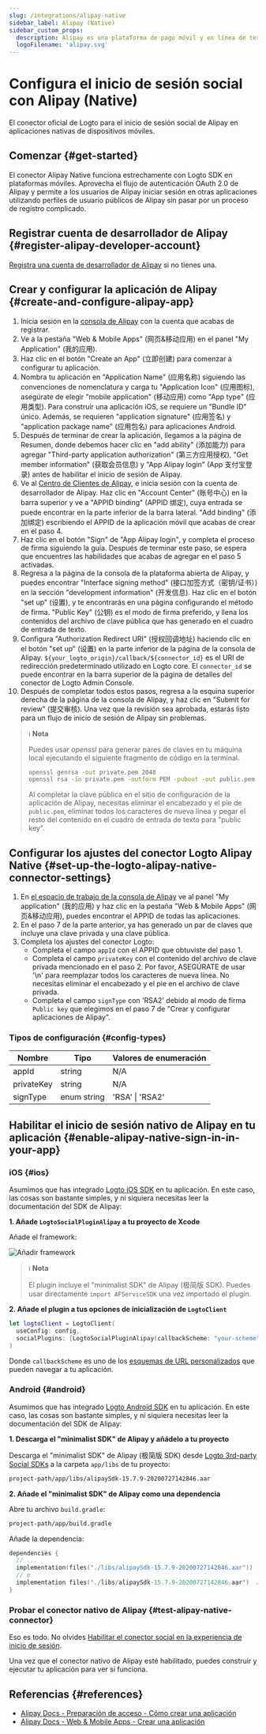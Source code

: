 ```yaml
---
slug: /integrations/alipay-native
sidebar_label: Alipay (Native)
sidebar_custom_props:
  description: Alipay es una plataforma de pago móvil y en línea de terceros.
  logoFilename: 'alipay.svg'
---
```



# Configura el inicio de sesión social con Alipay (Native)

El conector oficial de Logto para el inicio de sesión social de Alipay en aplicaciones nativas de dispositivos móviles.

<GuideTip />

## Comenzar \{#get-started}

El conector Alipay Native funciona estrechamente con Logto SDK en plataformas móviles. Aprovecha el flujo de autenticación OAuth 2.0 de Alipay y permite a los usuarios de Alipay iniciar sesión en otras aplicaciones utilizando perfiles de usuario públicos de Alipay sin pasar por un proceso de registro complicado.

## Registrar cuenta de desarrollador de Alipay \{#register-alipay-developer-account}

[Registra una cuenta de desarrollador de Alipay](https://certifyweb.alipay.com/certify/reg/guide#/) si no tienes una.

## Crear y configurar la aplicación de Alipay \{#create-and-configure-alipay-app}

1. Inicia sesión en la [consola de Alipay](https://open.alipay.com/) con la cuenta que acabas de registrar.
2. Ve a la pestaña "Web & Mobile Apps" (网页&移动应用) en el panel "My Application" (我的应用).
3. Haz clic en el botón "Create an App" (立即创建) para comenzar a configurar tu aplicación.
4. Nombra tu aplicación en "Application Name" (应用名称) siguiendo las convenciones de nomenclatura y carga tu "Application Icon" (应用图标), asegúrate de elegir "mobile application" (移动应用) como "App type" (应用类型). Para construir una aplicación iOS, se requiere un "Bundle ID" único. Además, se requieren "application signature" (应用签名) y "application package name" (应用包名) para aplicaciones Android.
5. Después de terminar de crear la aplicación, llegamos a la página de Resumen, donde debemos hacer clic en "add ability" (添加能力) para agregar "Third-party application authorization" (第三方应用授权), "Get member information" (获取会员信息) y "App Alipay login" (App 支付宝登录) antes de habilitar el inicio de sesión de Alipay.
6. Ve al [Centro de Clientes de Alipay](https://b.alipay.com/index2.htm), e inicia sesión con la cuenta de desarrollador de Alipay. Haz clic en "Account Center" (账号中心) en la barra superior y ve a "APPID binding" (APPID 绑定), cuya entrada se puede encontrar en la parte inferior de la barra lateral. "Add binding" (添加绑定) escribiendo el APPID de la aplicación móvil que acabas de crear en el paso 4.
7. Haz clic en el botón "Sign" de "App Alipay login", y completa el proceso de firma siguiendo la guía. Después de terminar este paso, se espera que encuentres las habilidades que acabas de agregar en el paso 5 activadas.
8. Regresa a la página de la consola de la plataforma abierta de Alipay, y puedes encontrar "Interface signing method" (接口加签方式（密钥/证书）) en la sección "development information" (开发信息). Haz clic en el botón "set up" (设置), y te encontrarás en una página configurando el método de firma. "Public Key" (公钥) es el modo de firma preferido, y llena los contenidos del archivo de clave pública que has generado en el cuadro de entrada de texto.
9. Configura "Authorization Redirect URI" (授权回调地址) haciendo clic en el botón "set up" (设置) en la parte inferior de la página de la consola de Alipay. `${your_logto_origin}/callback/${connector_id}` es el URI de redirección predeterminado utilizado en Logto core. El `connector_id` se puede encontrar en la barra superior de la página de detalles del conector de Logto Admin Console.
10. Después de completar todos estos pasos, regresa a la esquina superior derecha de la página de la consola de Alipay, y haz clic en "Submit for review" (提交审核). Una vez que la revisión sea aprobada, estarás listo para un flujo de inicio de sesión de Alipay sin problemas.

> ℹ️ **Nota**
>
> Puedes usar _openssl_ para generar pares de claves en tu máquina local ejecutando el siguiente fragmento de código en la terminal.
>
> ```bash
> openssl genrsa -out private.pem 2048
> openssl rsa -in private.pem -outform PEM -pubout -out public.pem
> ```
>
> Al completar la clave pública en el sitio de configuración de la aplicación de Alipay, necesitas eliminar el encabezado y el pie de `public.pem`, eliminar todos los caracteres de nueva línea y pegar el resto del contenido en el cuadro de entrada de texto para "public key".

## Configurar los ajustes del conector Logto Alipay Native \{#set-up-the-logto-alipay-native-connector-settings}

1. En [el espacio de trabajo de la consola de Alipay](https://open.alipay.com/dev/workspace) ve al panel "My application" (我的应用) y haz clic en la pestaña "Web & Mobile Apps" (网页&移动应用), puedes encontrar el APPID de todas las aplicaciones.
2. En el paso 7 de la parte anterior, ya has generado un par de claves que incluye una clave privada y una clave pública.
3. Completa los ajustes del conector Logto:
   - Completa el campo `appId` con el APPID que obtuviste del paso 1.
   - Completa el campo `privateKey` con el contenido del archivo de clave privada mencionado en el paso 2. Por favor, ASEGÚRATE de usar '\n' para reemplazar todos los caracteres de nueva línea. No necesitas eliminar el encabezado y el pie en el archivo de clave privada.
   - Completa el campo `signType` con 'RSA2' debido al modo de firma `Public key` que elegimos en el paso 7 de "Crear y configurar aplicaciones de Alipay".

### Tipos de configuración \{#config-types}

| Nombre     | Tipo        | Valores de enumeración |
| ---------- | ----------- | ---------------------- |
| appId      | string      | N/A                    |
| privateKey | string      | N/A                    |
| signType   | enum string | 'RSA' \| 'RSA2'        |

## Habilitar el inicio de sesión nativo de Alipay en tu aplicación \{#enable-alipay-native-sign-in-in-your-app}

### iOS \{#ios}

Asumimos que has integrado [Logto iOS SDK](/quick-starts/swift) en tu aplicación. En este caso, las cosas son bastante simples, y ni siquiera necesitas leer la documentación del SDK de Alipay:

**1. Añade `LogtoSocialPluginAlipay` a tu proyecto de Xcode**

Añade el framework:

![Añadir framework](./assets/add-framework.png)

> ℹ️ **Nota**
>
> El plugin incluye el "minimalist SDK" de Alipay (极简版 SDK). Puedes usar directamente `import AFServiceSDK` una vez importado el plugin.

**2. Añade el plugin a tus opciones de inicialización de `LogtoClient`**

```swift
let logtoClient = LogtoClient(
  useConfig: config,
  socialPlugins: [LogtoSocialPluginAlipay(callbackScheme: "your-scheme")]
)
```

Donde `callbackScheme` es uno de los [esquemas de URL personalizados](https://developer.apple.com/documentation/xcode/defining-a-custom-url-scheme-for-your-app) que pueden navegar a tu aplicación.

### Android \{#android}

Asumimos que has integrado [Logto Android SDK](/quick-starts/android) en tu aplicación. En este caso, las cosas son bastante simples, y ni siquiera necesitas leer la documentación del SDK de Alipay:

**1. Descarga el "minimalist SDK" de Alipay y añádelo a tu proyecto**

Descarga el "minimalist SDK" de Alipay (极简版 SDK) desde [Logto 3rd-party Social SDKs](https://github.com/logto-io/social-sdks/blob/master/alipay/android/alipaySdk-15.7.9-20200727142846.aar) a la carpeta `app/libs` de tu proyecto:

```bash
project-path/app/libs/alipaySdk-15.7.9-20200727142846.aar
```

**2. Añade el "minimalist SDK" de Alipay como una dependencia**

Abre tu archivo `build.gradle`:

```bash
project-path/app/build.gradle
```

Añade la dependencia:

```kotlin
dependencies {
  // ...
  implementation(files("./libs/alipaySdk-15.7.9-20200727142846.aar"))  // kotlin-script
  // o
  implementation files('./libs/alipaySdk-15.7.9-20200727142846.aar')  // groovy-script
}
```

### Probar el conector nativo de Alipay \{#test-alipay-native-connector}

Eso es todo. No olvides [Habilitar el conector social en la experiencia de inicio de sesión](/connectors/social-connectors/#enable-social-sign-in).

Una vez que el conector nativo de Alipay esté habilitado, puedes construir y ejecutar tu aplicación para ver si funciona.

## Referencias \{#references}

- [Alipay Docs - Preparación de acceso - Cómo crear una aplicación](https://opendocs.alipay.com/support/01rau6)
- [Alipay Docs - Web & Mobile Apps - Crear una aplicación](https://opendocs.alipay.com/open/200/105310)
